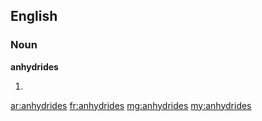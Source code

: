 ==English==

===Noun===
'''anhydrides'''

# {{plural of|[[anhydride]]}}

[[ar:anhydrides]]
[[fr:anhydrides]]
[[mg:anhydrides]]
[[my:anhydrides]]